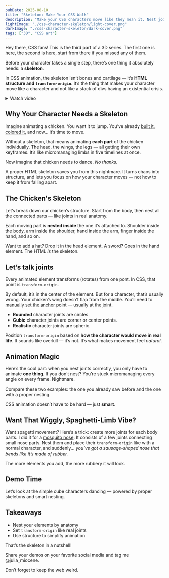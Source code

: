 ```yaml
---
pubDate: 2025-08-10
title: "Skeleton: Make Your CSS Walk"
description: "Make your CSS characters move like they mean it. Nest joints, set pivot points, and build a skeleton that does the heavy lifting."
lightImage: "./css-character-skeleton/light-cover.png"
darkImage: "./css-character-skeleton/dark-cover.png"
tags: ["3D", "CSS art"]
---
```


Hey there, CSS fans! This is the third part of a 3D series. The first one is [here](/post/3d-cube-with-css), the second is [here](/post/light-and-shadow-in-css), start from there if you missed any of them.

Before your character takes a single step, there’s one thing it absolutely needs: a **skeleton**.

In CSS animation, the skeleton isn’t bones and cartilage — it’s **HTML structure and `transform-origin`**. It’s the thing that makes your character move like a character and not like a stack of divs having an existential crisis.

<details>
  <summary>Watch video</summary>
  
  <iframe width="100%" height="400" src="https://www.youtube.com/embed/fv0-fwSKbsk?si=6r3zy9BkU-qrXr_U" title="YouTube video player" frameborder="0" allow="accelerometer; autoplay; clipboard-write; encrypted-media; gyroscope; picture-in-picture; web-share" referrerpolicy="strict-origin-when-cross-origin" allowfullscreen></iframe>
  
</details>

## Why Your Character Needs a Skeleton

Imagine animating a chicken. You want it to jump. You’ve already [built it](/post/3d-cube-with-css#make-it-more-creative), [colored it](/post/light-and-shadow-in-css#shadows-on-the-object), and now… it’s time to move.

Without a skeleton, that means animating **each part** of the chicken individually. The head, the wings, the legs — all getting their own keyframes. It’s like micromanaging limbs in five timelines at once.


<Example1 />

Now imagine that chicken needs to dance. _No thanks._

A proper HTML skeleton saves you from this nightmare. It turns chaos into structure, and lets you focus on how your character moves — not how to keep it from falling apart.

## The Chicken's Skeleton

Let’s break down our chicken’s structure. Start from the body, then nest all the connected parts — like joints in real anatomy.


<Example2 />

Each moving part is **nested inside** the one it’s attached to. Shoulder inside the body, arm inside the shoulder, hand inside the arm, finger inside the hand, and so on.

Want to add a hat? Drop it in the head element. A sword? Goes in the hand element. The HTML _is_ the skeleton.

## Let’s talk joints

Every animated element transforms (rotates) from one pont. In CSS, that point is `transform-origin`.

By default, it’s in the center of the element. But for a character, that’s usually wrong. Your chicken’s wing doesn’t flap from the middle. You’ll need to [manually set the anchor point](/post/3d-cube-with-css#basic-3d-object) — usually at the joint.

- **Rounded** character joints are circles.
- **Cubic** character joints are corner or center points.
- **Realistic** character joints are spheric.


<Example3 />

Position `transform-origin` based on **how the character would move in real life**. It sounds like overkill — it’s not. It’s what makes movement feel *natural*.

## Animation Magic

Here’s the cool part: when you nest joints correctly, you only have to animate **one thing**. If you don’t nest? You’re stuck micromanaging every angle on every frame. Nightmare.

Compare these two examples: the one you already saw before and the one with a proper nesting.


<Example4 />

CSS animation doesn’t have to be hard — just **smart**.

## Want That Wiggly, Spaghetti-Limb Vibe?

Want spagetti movement? Here’s a trick: create more joints for each body parts. I did it for a [mosquito nose](/demo/mosquito). It consists of a few joints connecting small nose parts. Nest them and place their `transform-origin` like with a normal character, and suddenly... *you’ve got a sausage-shaped nose that bends like it’s made of rubber.*


<Example5 />


<Example7 />

The more elements you add, the more rubbery it will look.

## Demo Time

Let’s look at the simple cube characters dancing — powered by proper skeletons and smart nesting.


<Example6 />

## Takeaways

- Nest your elements by anatomy
- Set `transform-origin` like real joints
- Use structure to simplify animation

That’s the skeleton in a nutshell!

Share your demos on your favorite social media and tag me @julia_miocene.

Don’t forget to keep the web weird.